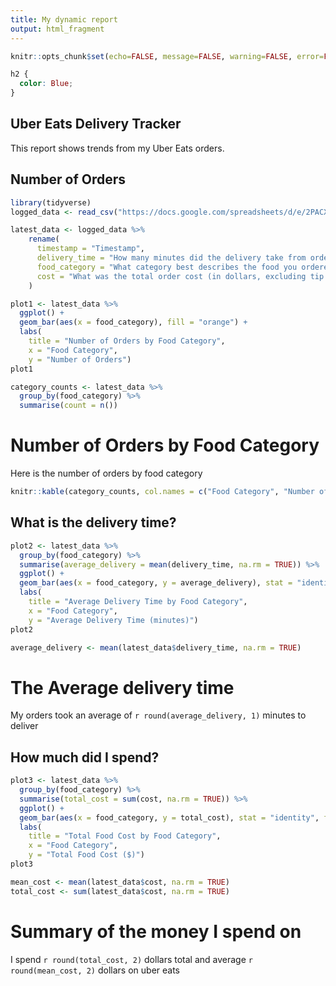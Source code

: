 ---
title: My dynamic report
output: html_fragment
---

```{r setup, include=FALSE}
knitr::opts_chunk$set(echo=FALSE, message=FALSE, warning=FALSE, error=FALSE)

```

```{css}
h2 {
  color: Blue;
}
```

## Uber Eats Delivery Tracker

This report shows trends from my Uber Eats orders.

## Number of Orders
```{r}
library(tidyverse)
logged_data <- read_csv("https://docs.google.com/spreadsheets/d/e/2PACX-1vRESDrweB7n55EdzKdF6UJ71c5i1-VrxLFLWK8gl1wZ3HJ75okT3YhjFLxTrGXUjs4UssSp1lldBjzw/pub?output=csv")

latest_data <- logged_data %>%
    rename(
      timestamp = "Timestamp",
      delivery_time = "How many minutes did the delivery take from order confirmation to arrival?",
      food_category = "What category best describes the food you ordered?",
      cost = "What was the total order cost (in dollars, excluding tip and delivery fees)?"
    )

plot1 <- latest_data %>%
  ggplot() +
  geom_bar(aes(x = food_category), fill = "orange") +
  labs(
    title = "Number of Orders by Food Category",
    x = "Food Category",
    y = "Number of Orders")
plot1

category_counts <- latest_data %>%
  group_by(food_category) %>%
  summarise(count = n())

```

# Number of Orders by Food Category

Here is the number of orders by food category 
```{r}
knitr::kable(category_counts, col.names = c("Food Category", "Number of Orders"))
```
## What is the delivery time?

```{r}



plot2 <- latest_data %>%
  group_by(food_category) %>%
  summarise(average_delivery = mean(delivery_time, na.rm = TRUE)) %>%
  ggplot() +
  geom_bar(aes(x = food_category, y = average_delivery), stat = "identity", fill = "lightblue") +
  labs(
    title = "Average Delivery Time by Food Category",
    x = "Food Category",
    y = "Average Delivery Time (minutes)")
plot2
```


```{r}
average_delivery <- mean(latest_data$delivery_time, na.rm = TRUE)
```
# The Average delivery time
My orders took an average of `r round(average_delivery, 1)` minutes to deliver

## How much did I spend?

```{r}

plot3 <- latest_data %>%
  group_by(food_category) %>%
  summarise(total_cost = sum(cost, na.rm = TRUE)) %>%
  ggplot() +
  geom_bar(aes(x = food_category, y = total_cost), stat = "identity", fill = "lightgreen") +
  labs(
    title = "Total Food Cost by Food Category",
    x = "Food Category",
    y = "Total Food Cost ($)")
plot3

mean_cost <- mean(latest_data$cost, na.rm = TRUE)
total_cost <- sum(latest_data$cost, na.rm = TRUE)
```

# Summary of the money I spend on
I spend  `r round(total_cost, 2)` dollars total and average `r round(mean_cost, 2)` dollars on uber eats


